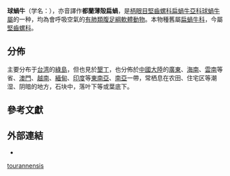 {{Speciesbox
 | taxon = Acusta tourannensis
 | authority = (Souleyet, 1842){{r|shell_2077}}
 | synonyms_ref =
 | synonyms =
* ''Acusta toyenmongaiensis'' {{small|Rolle}}{{r|shelldoc_200105}}
}}

'''球蝸牛'''（学名：''{{lang|la|Acusta tourannensis}}''），亦音譯作'''都蘭薄殻扁蝸'''{{r|shelldoc_100021}}，是[[柄眼目|柄眼目]][[堅齒螺科|堅齒螺科]][[扁蝸牛亞科|扁蝸牛亞科]][[球蝸牛屬|球蝸牛屬]]的一种{{r|shell_2077}}，均為會呼吸空氣的[[有肺類|有肺類]][[腹足綱|腹足綱]][[軟體動物|軟體動物]]。本物種舊屬[[扁蝸牛科|扁蝸牛科]]{{r|shelldoc_200105}}，今屬[[堅齒螺科|堅齒螺科]]。

==分佈==
主要分布于[[台湾|台湾]]的[[綠島|綠島]]{{r|shelldoc_320120507001}}，但也見於[[墾丁|墾丁]]{{r|shelldoc_100021}}，也分佈於[[中國大陸|中國大陸]]的[[廣東|廣東]]、[[海南|海南]]、[[雲南|雲南]]等省、[[澳門|澳門]]、[[越南|越南]]、[[緬甸|緬甸]]、[[印度|印度]]等[[東南亞|東南亞]]、[[南亞|南亞]]一帶{{r|shell_2077}}，常栖息在农田、住宅区等潮湿、阴暗的地方，石块中，落叶下等{{r|shell_2077}}或葉底下{{r|shelldoc_100021}}。

==參考文獻==
{{reflist |refs=
<ref name="shell_2077">{{cite web |url=http://shell.sinica.edu.tw/chinese/shellbase_detail.php?science_no=2077 |title=国际贝库：球蝸牛 |publisher=台湾贝类资料库 |access-date=2018-06-05 |language=zh-hant |archive-url=https://web.archive.org/web/20160304092750/http://shell.sinica.edu.tw/chinese/shellbase_detail.php?science_no=2077 |archive-date=2016-03-04 |dead-url=yes }}</ref>
<ref name="shelldoc_100021">{{shelldoc/100021}}</ref>
<ref name="shelldoc_200105">{{shelldoc_200105}}</ref>
<ref name="shelldoc_320120507001">{{shelldoc_320120507001}}</ref>
}}

==外部連結==
{{commons category|Acusta tourannensis}}
*{{Wikispecies-inline|Acusta tourannensis}}
{{Taxonbar}}
[[Category:球蝸牛屬|tourannensis]]
{{Mollusc-stub}}
